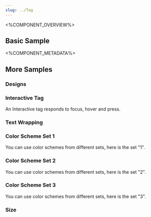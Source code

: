 ```yaml
---
slug: ../Tag
---
```




<%COMPONENT_OVERVIEW%>

## Basic Sample
<Basic />

<%COMPONENT_METADATA%>

## More Samples

### Designs

<Designs />

### Interactive Tag
An Interactive tag responds to focus, hover and press.

<Interactive />

### Text Wrapping
<WrappingTypes />

### Color Scheme Set 1
You can use color schemes from different sets, here is the set "1".

<Set1 />

### Color Scheme Set 2
You can use color schemes from different sets, here is the set "2".

<Set2 />

### Color Scheme Set 3
You can use color schemes from different sets, here is the set "3".

<Set3 />

### Size
<Size />